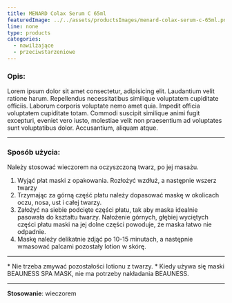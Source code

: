 ```yaml
---
title: MENARD Colax Serum C 65ml
featuredImage: ../../assets/productsImages/menard-colax-serum-c-65ml.png
line: none
type: products
categories:
  - nawilżające
  - przeciwstarzeniowe
---
```


<h3>Opis:</h3>

Lorem ipsum dolor sit amet consectetur, adipisicing elit. Laudantium velit ratione harum. Repellendus necessitatibus similique voluptatem cupiditate officiis. Laborum corporis voluptate nemo amet quia. Impedit officia voluptatem cupiditate totam. Commodi suscipit similique animi fugit excepturi, eveniet vero iusto, molestiae velit non praesentium ad voluptates sunt voluptatibus dolor. Accusantium, aliquam atque.

---

### Sposób użycia:

Należy stosować wieczorem na oczyszczoną twarz, po jej masażu.

1. Wyjąć płat maski z opakowania. Rozłożyć wzdłuż, a następnie wszerz twarzy
2. Trzymając za górną część płatu należy dopasować maskę w okolicach oczu, nosa, ust i całej twarzy.
3. Założyć na siebie podcięte części płatu, tak aby maska idealnie pasowała do kształtu twarzy. Nałożenie górnych, głębiej wyciętych części płatu maski na jej dolne części powoduje, że maska łatwo nie odpadnie.
4. Maskę należy delikatnie zdjąć po 10-15 minutach, a następnie wmasować palcami pozostały lotion w skórę.

---

\* Nie trzeba zmywać pozostałości lotionu z twarzy. \* Kiedy używa się maski BEAUNESS SPA MASK, nie ma potrzeby nakładania BEAUNESS.

---

**Stosowanie**: wieczorem

